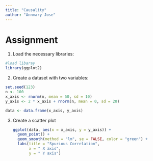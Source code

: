 ```yaml
---
title: "Causality"
author: "Annmary Jose"
---
```


# Assignment 

1.  Load the necessary libraries:

```r
#load libaray
library(ggplot2)

```

2.  Create a dataset with two variables:

```r
set.seed(123)
n <- 100
x_axis <- rnorm(n, mean = 50, sd = 10)
y_axis <- 2 * x_axis + rnorm(n, mean = 0, sd = 20)

data <- data.frame(x_axis, y_axis)


```

3.  Create a scatter plot

    ```r
    ggplot(data, aes(x = x_axis, y = y_axis)) +
      geom_point() +
      geom_smooth(method = "lm", se = FALSE, color = "green") +
      labs(title = "Spurious Correlation",
           x = " X axis",
           y = " Y axis")

    ```
